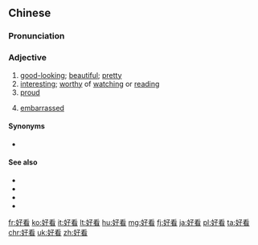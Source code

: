 ==Chinese==
{{zh-forms}}

===Pronunciation===
{{zh-pron
|m=hǎokàn
|c=hou2 hon3
|h=pfs=hó-khon
|md=hō̤-káng
|mn=hó-khòaⁿ
|w=2hau khoe
|ma=y
|cat=a
}}

===Adjective===
{{zh-adj}}

# [[good-looking]]; [[beautiful]]; [[pretty]]
# [[interesting]]; [[worthy]] of [[watching]] or [[reading]]
# [[proud]]
# {{lb|zh|sarcastic}} [[embarrassed]]

====Synonyms====
* {{sense|good-looking}}
{{zh-dial|漂亮}}

====See also====
* {{zh-l|俊俏}}
* {{zh-l|美觀}}
* {{zh-l|美麗}}
* {{zh-l|漂亮}}

[[fr:好看]]
[[ko:好看]]
[[it:好看]]
[[lt:好看]]
[[hu:好看]]
[[mg:好看]]
[[fj:好看]]
[[ja:好看]]
[[pl:好看]]
[[ta:好看]]
[[chr:好看]]
[[uk:好看]]
[[zh:好看]]